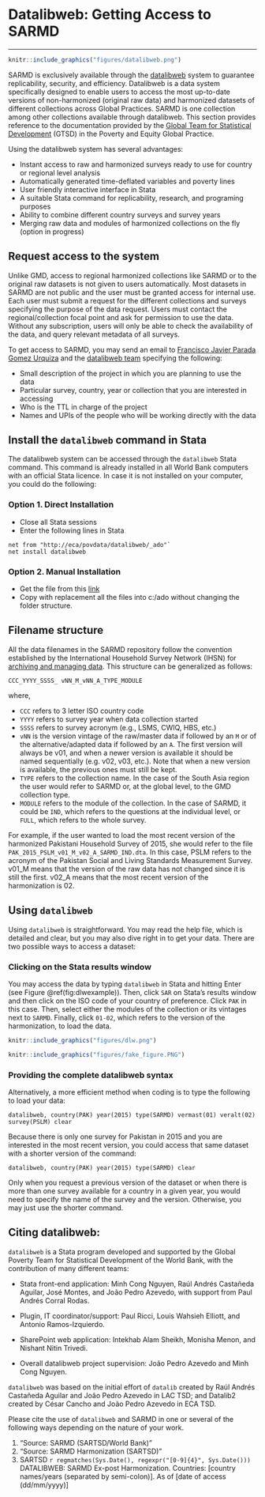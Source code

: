 # Datalibweb: Getting Access to SARMD
***

```{r, echo=FALSE, out.width = '40%', out.extra='style="float:right; padding:10px"'}
knitr::include_graphics("figures/datalibweb.png")
```

SARMD is exclusively available through the [datalibweb](http://globalpractices.worldbank.org/teamsites/Poverty/GPDP/SitePages/datalibweb.aspx) system to guarantee replicability, security, and efficiency. Datalibweb is a data system specifically designed to enable users to access the most up-to-date versions of non-harmonized (original raw data) and harmonized datasets of different collections across Global Practices. SARMD is one collection among other collections available through datalibweb. This section provides reference to the documentation provided by the [Global Team for Statistical Development](http://globalpractices.worldbank.org/teamsites/Poverty/GPDP/SitePages/Main.aspx) (GTSD) in the Poverty and Equity Global Practice. 

Using the datalibweb system has several advantages:

* Instant access to raw and harmonized surveys ready to use for country or regional level analysis
* Automatically generated time-deflated variables and poverty lines
* User friendly interactive interface  in Stata
* A suitable Stata command for replicability, research, and programing purposes
* Ability to combine different country surveys and survey years
* Merging raw data and modules of harmonized collections on the fly (option in progress)


## Request access to the system
Unlike GMD, access to regional harmonized collections like SARMD or to the original raw datasets is not given to users automatically. Most datasets in SARMD are not public and the user must be granted access for internal use. Each user must submit a request for the different collections and surveys specifying the purpose of the data request. Users must contact the regional/collection focal point and ask for permission to use the data. Without any subscription, users will only be able to check the availability of the data, and query relevant metadata of all surveys.  

To get access to SARMD, you may send an email to  [Francisco Javier Parada Gomez Urquiza](mailto:fparadagomezurqu@worldbank.org) and the [datalibweb team](mailto:datalibweb@worldbank.org) specifying the following:

* Small description of the project in which you are planning to use the data 
* Particular survey, country, year or collection that you are interested in accessing
* Who is the TTL in charge of the project
* Names and UPIs of the people who will be working directly with the data

## Install the `datalibweb` command in Stata

The datalibweb system can be accessed through the `datalibweb` Stata command. This command is already installed in all World Bank computers with an official Stata licence. In case it is not installed on your computer, you could do the following:

### Option 1. Direct Installation {-}
* Close all Stata sessions
* Enter the following lines in Stata 
```
net from "http://eca/povdata/datalibweb/_ado"`
net install datalibweb
```

### Option 2. Manual Installation {-}
* Get the file from this [link](http://eca/povdata/datalibweb/_ado/datalibweb.zip)
* Copy with replacement all the files into c:/ado without changing the folder structure.

## Filename structure
All the data filenames in the SARMD repository follow the convention established by the International Household Survey Network (IHSN) for [archiving and managing data](http://www.ihsn.org/archiving). This structure can be generalized as follows:

```
CCC_YYYY_SSSS_ vNN_M_vNN_A_TYPE_MODULE
```
where, 

* `CCC`  refers to 3 letter ISO country code
* `YYYY` refers to survey year when data collection started
* `SSSS` refers to survey acronym (e.g., LSMS, CWIQ, HBS, etc.)
* `vNN`  is the version vintage of the raw/master data if followed by an `M` or of the alternative/adapted data if followed by an `A`. The first version will always be v01, and when a newer version is available it should be named sequentially (e.g. v02, v03, etc.). Note that when a new version is available, the previous ones must still be kept.
* `TYPE` refers to the collection name. In the case of the South Asia region the user would refer to SARMD or, at the global level, to the GMD collection type. 
* `MODULE` refers to the module of the collection. In the case of SARMD, it could be `IND`, which refers to the questions at the individual level, or `FULL`, which refers to the whole survey. 

For example, if the user wanted to load the most recent version of the harmonized Pakistani Household Survey of 2015, she would refer to the file `PAK_2015_PSLM_v01_M_v02_A_SARMD_IND.dta`. In this case, PSLM refers to the acronym of the Pakistan Social and Living Standards Measurement Survey. v01_M means that the version of the raw data has not changed since it is still the first. v02_A means that the most recent version of the harmonization is 02. 


## Using `datalibweb`
Using `datalibweb` is straightforward. You may read the help file, which is detailed and clear, but you may also dive right in to get your data. There are two possible ways to access a dataset:


### Clicking on the Stata results window  {-}
You may  access the data by typing `datalibweb` in Stata and hitting Enter (see Figure \@ref(fig:dlwexample)). Then, click `SAR` on Stata's results window and then click on the ISO code of your country of preference. Click `PAK` in this case. Then, select either the modules of the collection or its vintages next to `SARMD`. Finally, click `01-02`, which refers to the version of the harmonization, to load the data. 

```{r, echo=FALSE}
knitr::include_graphics("figures/dlw.png")
```

```{r  dlwexample,  echo=FALSE, fig.cap = "Accessing datalibweb in Stata", out.height='10%', fig.align = 'left'}
knitr::include_graphics("figures/fake_figure.PNG")
```

### Providing the complete datalibweb syntax  {-}
Alternatively, a more efficient method when coding is to type the following to load your data:

`datalibweb, country(PAK) year(2015) type(SARMD) vermast(01) veralt(02) survey(PSLM) clear`

Because there is only one survey for Pakistan in 2015 and you are interested in the most recent version, you could access that same dataset with a shorter version of the command: 

`datalibweb, country(PAK) year(2015) type(SARMD) clear`

Only when you request a previous version of the dataset or when there is more than one survey available for a country in a given year, you would need to specify the name of the survey and the version. Otherwise, you may just use the shorter command. 


## Citing datalibweb:

`datalibweb` is a Stata program developed and supported by the Global Poverty Team for Statistical Development of the World Bank, with the contribution of many different teams: 

* Stata front-end application: Minh Cong Nguyen, Raúl Andrés Castañeda Aguilar, José Montes, and João Pedro Azevedo, with support from Paul Andrés Corral Rodas.

* Plugin, IT coordinator/support: Paul Ricci, Louis Wahsieh Elliott, and Antonio Ramos-Izquierdo.

* SharePoint web application: Intekhab Alam Sheikh, Monisha Menon, and Nishant Nitin Trivedi.

* Overall datalibweb project supervision: João Pedro Azevedo and Minh Cong Nguyen. 

`datalibweb` was based on the initial effort of `datalib` created by Raúl Andrés Castañeda Aguilar and João Pedro Azevedo in LAC TSD; and Datalib2 created by César Cancho and João Pedro Azevedo in ECA TSD.

Please cite the use of `datalibweb` and SARMD in one or several of the following ways depending on the nature of your work. 

1. "Source: SARMD (SARTSD/World Bank)"
2. "Source: SARMD Harmonization (SARTSD)"
3. SARTSD `r regmatches(Sys.Date(), regexpr("[0-9]{4}", Sys.Date()))` DATALIBWEB: SARMD Ex-post Harmonization. Countries: [country names/years (separated by semi-colon)]. As of [date of access (dd/mm/yyyy)]

